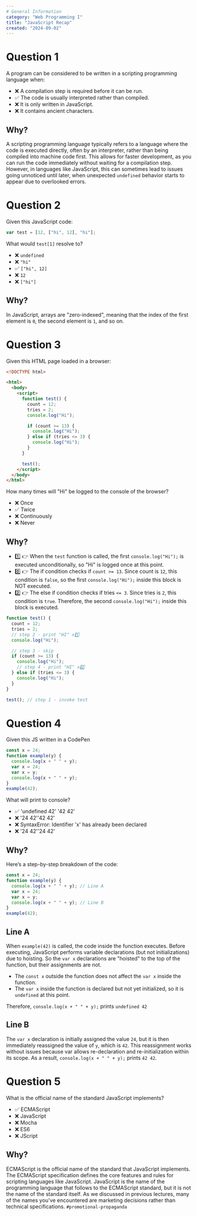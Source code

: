 ```yaml
---
# General Information
category: "Web Programming I"
title: "JavaScript Recap"
created: "2024-09-02"
---
```


# Question 1

A program can be considered to be written in a scripting programming language when:

- ❌ A compilation step is required before it can be run.
- ✅ The code is usually interpreted rather than compiled.
- ❌ It is only written in JavaScript.
- ❌ It contains ancient characters.

## Why?

A scripting programming language typically refers to a language where the code is executed directly, often by an interpreter, rather than being compiled into machine code first. This allows for faster development, as you can run the code immediately without waiting for a compilation step. However, in languages like JavaScript, this can sometimes lead to issues going unnoticed until later, when unexpected `undefined` behavior starts to appear due to overlooked errors.

# Question 2

Given this JavaScript code:

```js
var test = [12, ["hi", 12], "hi"];
```

What would `test[1]` resolve to?

- ❌ `undefined`
- ❌ `"hi"`
- ✅ `["hi", 12]`
- ❌ `12`
- ❌ `["hi"]`

## Why?

In JavaScript, arrays are "zero-indexed", meaning that the index of the first element is `0`, the second element is `1`, and so on.

# Question 3

Given this HTML page loaded in a browser:

```html
<!DOCTYPE html>

<html>
  <body>
    <script>
      function test() {
        count = 12;
        tries = 2;
        console.log("Hi");

        if (count >= 13) {
          console.log("Hi");
        } else if (tries <= 3) {
          console.log("Hi");
        }
      }

      test();
    </script>
  </body>
</html>
```

How many times will "Hi" be logged to the console of the browser?

- ❌ Once
- ✅ Twice
- ❌ Continuously
- ❌ Never

## Why?

- 1️⃣ 👉 When the `test` function is called, the first `console.log("Hi");` is executed unconditionally, so "Hi" is logged once at this point.
- 0️⃣ 👉 The if condition checks if `count >= 13`. Since count is `12`, this condition is `false`, so the first `console.log("Hi");` inside this block is NOT executed.
- 2️⃣ 👉 The else if condition checks if tries `<= 3`. Since tries is `2`, this condition is `true`. Therefore, the second `console.log("Hi");` inside this block is executed.

```js
function test() {
  count = 12;
  tries = 2;
  // step 2 - print "HI" x1️⃣
  console.log("Hi");

  // step 3 - skip
  if (count >= 13) {
    console.log("Hi");
    // step 4 - print "HI" x2️⃣
  } else if (tries <= 3) {
    console.log("Hi");
  }
}

test(); // step 1 - invoke test
```

# Question 4

Given this JS written in a CodePen

```js
const x = 24;
function example(y) {
  console.log(x + " " + y);
  var x = 24;
  var x = y;
  console.log(x + " " + y);
}
example(42);
```

What will print to console?

- ✅ 'undefined 42' '42 42'
- ❌ '24 42''42 42'
- ❌ SyntaxError: Identifier 'x' has already been declared
- ❌ '24 42''24 42'

## Why?

Here’s a step-by-step breakdown of the code:

```js
const x = 24;
function example(y) {
  console.log(x + " " + y); // Line A
  var x = 24;
  var x = y;
  console.log(x + " " + y); // Line B
}
example(42);
```

## Line A

When `example(42)` is called, the code inside the function executes. Before executing, JavaScript performs variable declarations (but not initializations) due to hoisting. So the `var x` declarations are "hoisted" to the top of the function, but their assignments are not.

- The `const x` outside the function does not affect the `var x` inside the function.
- The `var x` inside the function is declared but not yet initialized, so it is `undefined` at this point.

Therefore, `console.log(x + " " + y);` prints `undefined 42`

## Line B

The `var x` declaration is initially assigned the value `24`, but it is then immediately reassigned the value of `y`, which is `42`. This reassignment works without issues because var allows re-declaration and re-initialization within its scope. As a result, `console.log(x + " " + y);` prints `42 42`.

# Question 5

What is the official name of the standard JavaScript implements?

- ✅ ECMAScript
- ❌ JavaScript
- ❌ Mocha
- ❌ ES6
- ❌ JScript

## Why?

ECMAScript is the official name of the standard that JavaScript implements. The ECMAScript specification defines the core features and rules for scripting languages like JavaScript. JavaScript is the name of the programming language that follows to the ECMAScript standard, but it is not the name of the standard itself. As we discussed in previous lectures, many of the names you’ve encountered are marketing decisions rather than technical specifications. `#promotional-propaganda`
